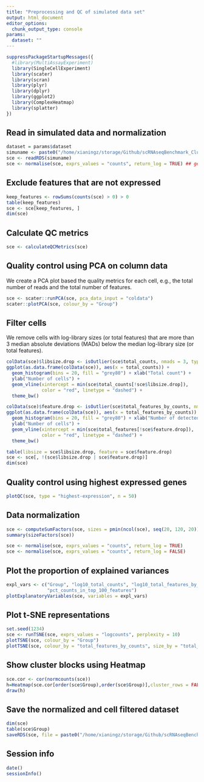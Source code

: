 ```yaml
---
title: "Preprocessing and QC of simulated data set"
output: html_document
editor_options: 
  chunk_output_type: console
params:
  dataset: ""
---
```


```r
suppressPackageStartupMessages({
  #library(MultiAssayExperiment)
  library(SingleCellExperiment)
  library(scater)
  library(scran)
  library(plyr)
  library(dplyr)
  library(ggplot2)
  library(ComplexHeatmap)
  library(splatter)
})
```


## Read in simulated data and normalization

```r
dataset = params$dataset
simuname <- paste0("/home/xianingz/storage/Github/scRNAseqBenchmark_Clustering/Data/Simulations/",dataset)
sce <- readRDS(simuname)
sce <- normalise(sce, exprs_values = "counts", return_log = TRUE) ## generates logcounts(sce)
```

## Exclude features that are not expressed

```r
keep_features <- rowSums(counts(sce) > 0) > 0
table(keep_features)
sce <- sce[keep_features, ]
dim(sce)
```

## Calculate QC metrics

```r
sce <- calculateQCMetrics(sce)
```

## Quality control using PCA on column data

We create a PCA plot based the quality metrics for each cell, e.g., the total
number of reads and the total number of features.

```r
sce <- scater::runPCA(sce, pca_data_input = "coldata")
scater::plotPCA(sce, colour_by = "Group")
```


## Filter cells

We remove cells with log-library sizes (or total features) that are more than 3
median absolute deviations (MADs) below the median log-library size (or total
features).

```r
colData(sce)$libsize.drop <- isOutlier(sce$total_counts, nmads = 3, type = "lower", log = TRUE)
ggplot(as.data.frame(colData(sce)), aes(x = total_counts)) + 
  geom_histogram(bins = 20, fill = "grey80") + xlab("Total count") + 
  ylab("Number of cells") + 
  geom_vline(xintercept = min(sce$total_counts[!sce$libsize.drop]), 
             color = "red", linetype = "dashed") + 
  theme_bw()

colData(sce)$feature.drop <- isOutlier(sce$total_features_by_counts, nmads = 3, type = "lower", log = TRUE)
ggplot(as.data.frame(colData(sce)), aes(x = total_features_by_counts)) + 
  geom_histogram(bins = 20, fill = "grey80") + xlab("Number of detected features") + 
  ylab("Number of cells") + 
  geom_vline(xintercept = min(sce$total_features[!sce$feature.drop]), 
             color = "red", linetype = "dashed") + 
  theme_bw()
```

```r
table(libsize = sce$libsize.drop, feature = sce$feature.drop)
sce <- sce[, !(sce$libsize.drop | sce$feature.drop)]
dim(sce)
```

## Quality control using highest expressed genes

```r
plotQC(sce, type = "highest-expression", n = 50)
```

## Data normalization

```r
sce <- computeSumFactors(sce, sizes = pmin(ncol(sce), seq(20, 120, 20)), min.mean = 0.1)
summary(sizeFactors(sce))
```

```r
sce <- normalise(sce, exprs_values = "counts", return_log = TRUE)
sce <- normalise(sce, exprs_values = "counts", return_log = FALSE)
```

## Plot the proportion of explained variances

```r
expl_vars <- c("Group", "log10_total_counts", "log10_total_features_by_counts",
               "pct_counts_in_top_100_features")
plotExplanatoryVariables(sce, variables = expl_vars)
```

## Plot t-SNE representations

```r
set.seed(1234)
sce <- runTSNE(sce, exprs_values = "logcounts", perplexity = 10)
plotTSNE(sce, colour_by = "Group")
plotTSNE(sce, colour_by = "total_features_by_counts", size_by = "total_counts")
```

## Show cluster blocks using Heatmap

```r
sce.cor <- cor(normcounts(sce))
h=Heatmap(sce.cor[order(sce$Group),order(sce$Group)],cluster_rows = FALSE,cluster_columns = FALSE,show_row_names = FALSE,show_column_names = FALSE, name = "Correlation")
draw(h)
```


## Save the normalized and cell filtered dataset

```r
dim(sce)
table(sce$Group)
saveRDS(sce, file = paste0("/home/xianingz/storage/Github/scRNAseqBenchmark_Clustering/Data/data_pre/",dataset))
```

## Session info

```r
date()
sessionInfo()
```
